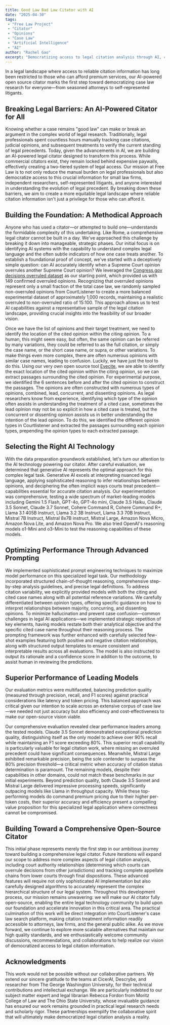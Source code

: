 ```yaml
---
title: Good Law Bad Law Citator with AI
date: "2025-04-30"
tags:
 - "Free Law Project"
 - "Citator"
 - "Opinions"
 - "Case Law"
 - "Artificial Intelligence"
 - "AI"
author: "Rachel Gao"
excerpt: "Democratizing access to legal citation analysis through AI, collaborative partnerships, and a methodical approach to determine the status of case law—transforming what was once a painstaking manual process into an accessible tool for all legal stakeholders."
---
```


<p className="lead">In a legal landscape where access to reliable citation information has long been restricted to those who can afford premium services, our AI-powered open source citator marks the first step toward democratizing case law research for everyone—from seasoned attorneys to self-represented litigants.</p>

## Breaking Legal Barriers: An AI-Powered Citator for All
Knowing whether a case remains "good law" can make or break an argument in the complex world of legal research. Traditionally, legal professionals spent countless hours manually tracking case citations, judicial opinions, and subsequent treatments to verify the current standing of legal precedents. Today, given the advancements in AI, we are building an AI-powered legal citator designed to transform this process. While commercial citators exist, they remain locked behind expensive paywalls, effectively creating a two-tiered system of legal access. Our mission at Free Law is to not only reduce the manual burden on legal professionals but also democratize access to this crucial information for small law firms, independent researchers, self-represented litigants, and anyone interested in understanding the evolution of legal precedent. By breaking down these barriers, we aim to create a more equitable legal landscape where reliable citation information isn't just a privilege for those who can afford it.

## Building the Foundation: A Methodical Approach
Anyone who has used a citator—or attempted to build one—understands the formidable complexity of this undertaking. Like Rome, a comprehensive legal citator cannot be built in a day. We've approached this challenge by breaking it down into manageable, strategic phases. Our initial focus is on identifying AI systems with the capability to understand complex legal language and the often subtle indicators of how one case treats another. To establish a foundational proof of concept, we've started with a deceptively simple question: can AI accurately identify when a Supreme Court opinion overrules another Supreme Court opinion? We leveraged the [Congress.gov decisions overruled dataset](https://constitution.congress.gov/resources/decisions-overruled/) as our starting point, which provided us with 149 confirmed overruled opinions. Recognizing that overruled opinions represent only a small fraction of the total case law, we randomly sampled non-overruled opinions from CourtListener to create a more balanced experimental dataset of approximately 1,000 records, maintaining a realistic overruled to non-overruled ratio of 15:100. This approach allows us to test AI capabilities against a representative sample of the legal citation landscape, providing crucial insights into the feasibility of our broader vision.

Once we have the list of opinions and their target treatment, we need to identify the location of the cited opinion within the citing opinion. To a human, this might seem easy, but often, the same opinion can be referred by many variations, they could be referred to as the full citation, or simply the case name, or the short case name, or supra, or other variations. To make things even more complex, there are often numerous opinions with similar case names, leading to confusion. Luckily, we have just the tool to do this. Using our very own open source tool [Eyecite](https://free.law/projects/eyecite), we are able to identify the exact location of the cited opinion within the citing opinion, so we can extract passages surrounding the cited opinion. For experimental purpose, we identified the 6 sentences before and after the cited opinion to construct the passages. The opinions are often constructed with numerous types of opinions, combined, lead, concurrent, and dissenting opinions. As legal researchers know from experience, identifying which type of the opinion often assists in understanding the treatment of a cited case, sometimes the lead opinion may not be so explicit in how a cited case is treated, but the concurrent or dissenting opinion assists us in better understanding the intention of the lead opinion. To do this, we identified the different opinion types in Courtlistener and extracted the passages surrounding each opinion types, prepending the opinion types to each extracted passage.

## Selecting the Right AI Technology
With the data preparation groundwork established, let's turn our attention to the AI technology powering our citator. After careful evaluation, we determined that generative AI represents the optimal approach for this complex legal task. Generative AI excels at interpreting nuanced legal language, applying sophisticated reasoning to infer relationships between opinions, and deciphering the often implicit ways courts treat precedent—capabilities essential for accurate citation analysis. Our experimentation was comprehensive, testing a wide spectrum of market-leading models including Gemini 1.5 Flash, GPT-4o, GPT-4o mini, Claude 3.5 Haiku, Claude 3.5 Sonnet, Claude 3.7 Sonnet, Cohere Command R, Cohere Command R+, Llama 3.1 405B Instruct, Llama 3.2 3B Instruct, Llama 3.3 70B Instruct, Mistral 7B Instruct, Mistral 8x7B instruct, Mistral Large, Amazon Nova Micro, Amazon Nova Lite, and Amazon Nova Pro. We also tried OpenAI's reasoning models o1-Mini and o3-Mini to test the reasoning capabilities of these models. 

## Optimizing Performance Through Advanced Prompting
We implemented sophisticated prompt engineering techniques to maximize model performance on this specialized legal task. Our methodology incorporated structured chain-of-thought reasoning, comprehensive step-by-step analysis guidelines, and precise legal definitions. To address citation variability, we explicitly provided models with both the citing and cited case names along with all potential reference variations. We carefully differentiated between opinion types, offering specific guidance on how to interpret relationships between majority, concurring, and dissenting opinions. To minimize hallucination and prevent case confusion—common challenges in legal AI applications—we implemented strategic repetition of key elements, having models restate both their analytical objective and the specific cited case name throughout their reasoning process. The prompting framework was further enhanced with carefully selected few-shot examples featuring both positive and negative citation relationships, along with structured output templates to ensure consistent and interpretable results across all evaluations. The model is also instructed to output its rationale and a confidence score in addition to the outcome, to assist human in reviewing the predictions.

## Superior Performance of Leading Models
Our evaluation metrics were multifaceted, balancing prediction quality (measured through precision, recall, and F1 scores) against practical considerations like latency and token pricing. This balanced approach was critical given our intention to scale across an extensive corpus of case law—we needed not just accuracy but also efficiency and cost-effectiveness to make our open-source vision viable.

Our comprehensive evaluation revealed clear performance leaders among the tested models. Claude 3.5 Sonnet demonstrated exceptional prediction quality, distinguishing itself as the only model to achieve over 90% recall while maintaining an F1 score exceeding 80%. This superior recall capability is particularly valuable for legal citation work, where missing an overruled precedent could have significant consequences. Meanwhile, Mistral Large exhibited remarkable precision, being the sole contender to surpass the 80% precision threshold—a critical metric when accuracy of citation status determination is paramount. The remaining models, despite their capabilities in other domains, could not match these benchmarks in our initial experiments. Beyond prediction quality, both Claude 3.5 Sonnet and Mistral Large delivered impressive processing speeds, significantly outpacing models like Llama in throughput capacity. While these top-performing models do command premium pricing due to their higher per-token costs, their superior accuracy and efficiency present a compelling value proposition for this specialized legal application where correctness cannot be compromised.

## Building Toward a Comprehensive Open-Source Citator
This initial phase represents merely the first step in our ambitious journey toward building a comprehensive legal citator. Future iterations will expand our scope to address more complex aspects of legal citation analysis, including court authority relationships (determining which courts can overrule decisions from other jurisdictions) and tracking complete appellate chains from lower courts through final dispositions. These advanced features will require not only sophisticated AI implementation but also carefully designed algorithms to accurately represent the complex hierarchical structure of our legal system. Throughout this development process, our mission remains unwavering: we will make our AI citator fully open-source, enabling the entire legal technology community to build upon our foundation and accelerate innovation in this critical area. The practical culmination of this work will be direct integration into CourtListener's case law search platform, making citation treatment information readily accessible to attorneys, law firms, and the general public alike. As we move forward, we continue to explore more scalable alternatives that maintain our high quality standards, and we enthusiastically welcome community discussions, recommendations, and collaborations to help realize our vision of democratized access to legal citation information.

## Acknowledgments
This work would not be possible without our collaborative partners. We extend our sincere gratitude to the teams at CicerAI, Descrybe, and researcher from The George Washington University, for their technical contributions and intellectual exchange. We are particularly indebted to our subject matter expert and legal librarian Rebecca Fordon from Moritz College of Law and The Ohio State University, whose invaluable guidance has ensured our work remains grounded in practical legal research needs and scholarly rigor. These partnerships exemplify the collaborative spirit that will ultimately make democratized legal citation analysis a reality.